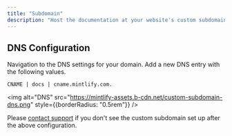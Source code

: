 ```yaml
---
title: "Subdomain"
description: "Host the documentation at your website's custom subdomain"
---
```


## DNS Configuration

Navigation to the DNS settings for your domain. Add a new DNS entry with the following values.

```
CNAME | docs | cname.mintlify.com.
```

<img alt="DNS" src="https://mintlify-assets.b-cdn.net/custom-subdomain-dns.png" style={{borderRadius: "0.5rem"}} />

Please [contact support](mailto:hi@mintlify.com) if you don't see the custom subdomain set up after the above configuration.